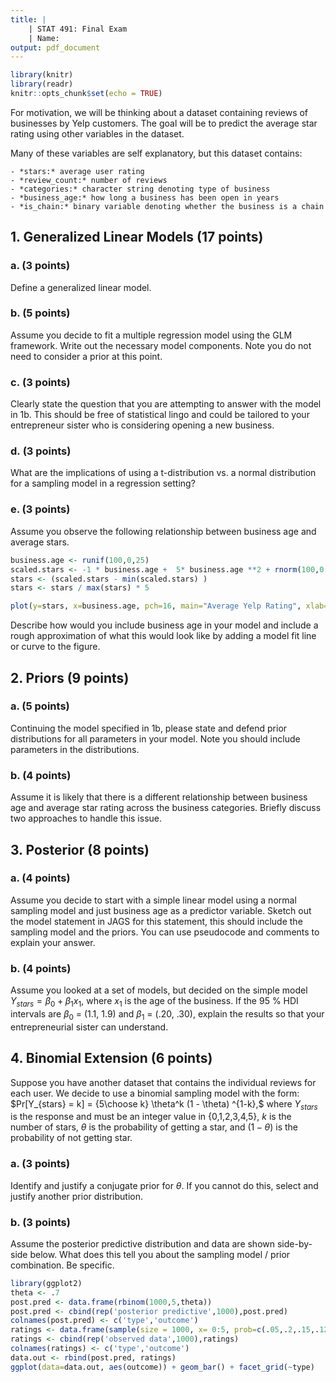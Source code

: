 ```yaml
---
title: |
    | STAT 491: Final Exam
    | Name:
output: pdf_document 
---
```


```r
library(knitr)
library(readr)
knitr::opts_chunk$set(echo = TRUE)
```

For motivation, we will be thinking about a dataset containing reviews of businesses by Yelp customers. The goal will be to predict the average star rating using other variables in the dataset.

Many of these variables are self explanatory, but this dataset contains:

    - *stars:* average user rating
    - *review_count:* number of reviews
    - *categories:* character string denoting type of business 
    - *business_age:* how long a business has been open in years
    - *is_chain:* binary variable denoting whether the business is a chain

## 1. Generalized Linear Models (17 points)

### a. (3 points)
Define a generalized linear model.
\vfill

### b. (5 points)
Assume you decide to fit a multiple regression model using the GLM framework. Write out the necessary model components. Note you do not need to consider a prior at this point.
\vfill

### c. (3 points)
Clearly state the question that you are attempting to answer with the model in 1b. This should be free of statistical lingo and could be tailored to your entrepreneur sister who is considering opening a new business.
\vfill
\newpage

### d. (3 points)
What are the implications of using a t-distribution vs. a normal distribution for a sampling model in a regression setting?
\vfill

### e. (3 points)
Assume you observe the following relationship between business age and average stars. 
```r
business.age <- runif(100,0,25)
scaled.stars <- -1 * business.age +  5* business.age **2 + rnorm(100,0,100)
stars <- (scaled.stars - min(scaled.stars) ) 
stars <- stars / max(stars) * 5

plot(y=stars, x=business.age, pch=16, main="Average Yelp Rating", xlab= 'Business Age (years)', ylab='Stars')
```
Describe how would you include business age in your model and include a rough approximation of what this would look like by adding a model fit line or curve to the figure.

\vfill

\newpage
## 2. Priors (9 points)

### a. (5 points)
Continuing the model specified in 1b, please state and defend prior distributions for all parameters in your model. Note you should include parameters in the distributions.
\vfill

### b. (4 points)
Assume it is likely that there is a different relationship between business age and average star rating across the business categories. Briefly discuss two approaches to handle this issue.
\vfill




## 3. Posterior (8 points)

### a. (4 points)
Assume you decide to start with a simple linear model using a normal sampling model and just business age as a predictor variable. Sketch out the model statement in JAGS for this statement, this should include the sampling model and the priors. You can use pseudocode and comments to explain your answer.

\vfill

\newpage

### b. (4 points)
Assume you looked at a set of models, but decided on the simple model $Y_{stars} = \beta_0 + \beta_{1} x_{1},$ where $x_{1}$ is the age of the business. If the 95 % HDI intervals are $\beta_0$ = (1.1, 1.9) and $\beta_1$ = (.20, .30), explain the results so that your entrepreneurial sister can understand.
\vfill

## 4. Binomial Extension (6 points)
Suppose you have another dataset that contains the individual reviews for each user. We decide to use a binomial sampling model with the form: $Pr[Y_{stars} = k] = {5\choose k} \theta^k (1 - \theta) ^{1-k},$ where $Y_{stars}$ is the response and must be an integer value in {0,1,2,3,4,5}, $k$ is the number of stars, $\theta$ is the probability of getting a star, and $(1-\theta)$ is the probability of not getting star. 

### a. (3 points)
Identify and justify a conjugate prior for $\theta$. If you cannot do this, select and justify another prior distribution.

\vfill

### b. (3 points)
Assume the posterior predictive distribution and data are shown side-by-side below. What does this tell you about the sampling model / prior combination. Be specific.

```r
library(ggplot2)
theta <- .7
post.pred <- data.frame(rbinom(1000,5,theta))
post.pred <- cbind(rep('posterior predictive',1000),post.pred)
colnames(post.pred) <- c('type','outcome')
ratings <- data.frame(sample(size = 1000, x= 0:5, prob=c(.05,.2,.15,.12,.4,.5),replace=T))
ratings <- cbind(rep('observed data',1000),ratings)
colnames(ratings) <- c('type','outcome')
data.out <- rbind(post.pred, ratings)
ggplot(data=data.out, aes(outcome)) + geom_bar() + facet_grid(~type)
```

\vfill
 


